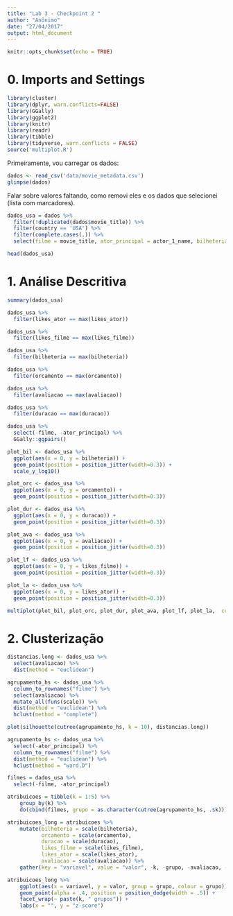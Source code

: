 ```yaml
---
title: "Lab 3 - Checkpoint 2 "
author: "Anônimo"
date: "27/04/2017"
output: html_document
---
```


```r
knitr::opts_chunk$set(echo = TRUE)
```

# 0. Imports and Settings
```r
library(cluster)
library(dplyr, warn.conflicts=FALSE)
library(GGally)
library(ggplot2)
library(knitr)
library(readr)
library(tibble)
library(tidyverse, warn.conflicts = FALSE)
source('multiplot.R')
```

Primeiramente, vou carregar os dados:

```r
dados <- read_csv('data/movie_metadata.csv')
glimpse(dados)
```

Falar sobre valores faltando, como removi eles e os dados que selecionei (lista com marcadores).

```r
dados_usa = dados %>%
  filter(!duplicated(dados$movie_title)) %>%
  filter(country == 'USA') %>%
  filter(complete.cases(.)) %>%
  select(filme = movie_title, ator_principal = actor_1_name, bilheteria = gross, orcamento = budget, duracao = duration, avaliacao = imdb_score, likes_filme = movie_facebook_likes, likes_ator = actor_1_facebook_likes)

head(dados_usa)
```

# 1. Análise Descritiva

```r
summary(dados_usa)
```

```r
dados_usa %>%
  filter(likes_ator == max(likes_ator))
```

```r
dados_usa %>%
  filter(likes_filme == max(likes_filme))
```

```r
dados_usa %>%
  filter(bilheteria == max(bilheteria))
```

```r
dados_usa %>%
  filter(orcamento == max(orcamento))
```

```r
dados_usa %>%
  filter(avaliacao == max(avaliacao))
```

```r
dados_usa %>%
  filter(duracao == max(duracao))
```


```r
dados_usa %>%
  select(-filme, -ator_principal) %>%
  GGally::ggpairs()
```

```r
plot_bil <- dados_usa %>%
  ggplot(aes(x = 0, y = bilheteria)) +
  geom_point(position = position_jitter(width=0.3)) +
  scale_y_log10()

plot_orc <- dados_usa %>%
  ggplot(aes(x = 0, y = orcamento)) +
  geom_point(position = position_jitter(width=0.3))

plot_dur <- dados_usa %>%
  ggplot(aes(x = 0, y = duracao)) +
  geom_point(position = position_jitter(width=0.3))

plot_ava <- dados_usa %>% 
  ggplot(aes(x = 0, y = avaliacao)) +
  geom_point(position = position_jitter(width=0.3))

plot_lf <- dados_usa %>% 
  ggplot(aes(x = 0, y = likes_filme)) +
  geom_point(position = position_jitter(width=0.3))

plot_la <- dados_usa %>% 
  ggplot(aes(x = 0, y = likes_ator)) +
  geom_point(position = position_jitter(width=0.3))

multiplot(plot_bil, plot_orc, plot_dur, plot_ava, plot_lf, plot_la,  cols = 2)
```

# 2. Clusterização

```r
distancias.long <- dados_usa %>%
  select(avaliacao) %>%
  dist(method = "euclidean")

agrupamento_hs <- dados_usa %>%
  column_to_rownames("filme") %>%
  select(avaliacao) %>%
  mutate_all(funs(scale)) %>%
  dist(method = "euclidean") %>%
  hclust(method = "complete")

plot(silhouette(cutree(agrupamento_hs, k = 10), distancias.long))
```

```r
agrupamento_hs <- dados_usa %>%
  select(-ator_principal) %>%
  column_to_rownames("filme") %>%
  dist(method = "euclidean") %>%
  hclust(method = "ward.D")

filmes = dados_usa %>%
  select(-filme, -ator_principal)

atribuicoes = tibble(k = 1:5) %>% 
    group_by(k) %>% 
    do(cbind(filmes, grupo = as.character(cutree(agrupamento_hs, .$k)))) 

atribuicoes_long = atribuicoes %>% 
    mutate(bilheteria = scale(bilheteria), 
           orcamento = scale(orcamento),
           duracao = scale(duracao),
           likes_filme = scale(likes_filme), 
           likes_ator = scale(likes_ator),
           avaliacao = scale(avaliacao)) %>% 
    gather(key = "variavel", value = "valor", -k, -grupo, -avaliacao, -likes_filme, -likes_ator, -duracao) 

atribuicoes_long %>% 
    ggplot(aes(x = variavel, y = valor, group = grupo, colour = grupo)) + 
    geom_point(alpha = .4, position = position_dodge(width = .5)) + 
    facet_wrap(~ paste(k, " grupos")) + 
    labs(x = "", y = "z-score")
```

